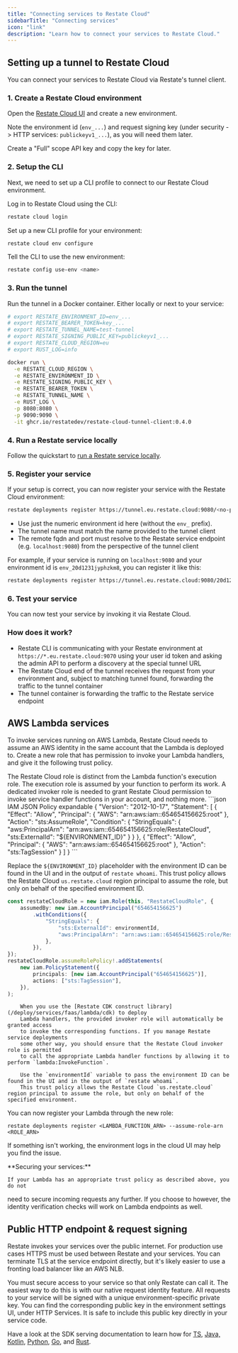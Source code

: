 ```yaml
---
title: "Connecting services to Restate Cloud"
sidebarTitle: "Connecting services"
icon: "link"
description: "Learn how to connect your services to Restate Cloud."
---
```



## Setting up a tunnel to Restate Cloud

You can connect your services to Restate Cloud via Restate's tunnel client.

### 1. Create a Restate Cloud environment
Open the [Restate Cloud UI](https://cloud.restate.dev) and create a new environment.

Note the environment id (`env_...`) and request signing key (under security -> HTTP services: `publickeyv1_...`), as you will need them later.

Create a "Full" scope API key and copy the key for later.

### 2. Setup the CLI
Next, we need to set up a CLI profile to connect to our Restate Cloud environment.

Log in to Restate Cloud using the CLI:
```bash
restate cloud login
```

Set up a new CLI profile for your environment:
```bash
restate cloud env configure
```

Tell the CLI to use the new environment:
```bash
restate config use-env <name>
```

### 3. Run the tunnel

Run the tunnel in a Docker container. Either locally or next to your service:

```bash
# export RESTATE_ENVIRONMENT_ID=env_...
# export RESTATE_BEARER_TOKEN=key_...
# export RESTATE_TUNNEL_NAME=test-tunnel
# export RESTATE_SIGNING_PUBLIC_KEY=publickeyv1_...
# export RESTATE_CLOUD_REGION=eu
# export RUST_LOG=info

docker run \
  -e RESTATE_CLOUD_REGION \
  -e RESTATE_ENVIRONMENT_ID \
  -e RESTATE_SIGNING_PUBLIC_KEY \
  -e RESTATE_BEARER_TOKEN \
  -e RESTATE_TUNNEL_NAME \
  -e RUST_LOG \
  -p 8080:8080 \
  -p 9090:9090 \
  -it ghcr.io/restatedev/restate-cloud-tunnel-client:0.4.0
```

### 4. Run a Restate service locally

Follow the quickstart to [run a Restate service locally](/quickstart).

### 5. Register your service

If your setup is correct, you can now register your service with the Restate Cloud environment:
```bash
restate deployments register https://tunnel.eu.restate.cloud:9080/<no-prefix-env-id>/<tunnel-name>/http/<remote-fqdn>/<remote-port>
```

- Use just the numeric environment id here (without the `env_` prefix).
- The tunnel name must match the name provided to the tunnel client
- The remote fqdn and port must resolve to the Restate service endpoint (e.g. `localhost:9080`) from the perspective of the tunnel client

For example, if your service is running on `localhost:9080` and your environment id is `env_20d1231jyphzkm8`, you can register it like this:
```bash
restate deployments register https://tunnel.eu.restate.cloud:9080/20d1231jyphzkm8/test-tunnel/http/localhost/9080
```

### 6. Test your service

You can now test your service by invoking it via Restate Cloud.

### How does it work?
- Restate CLI is communicating with your Restate environment at `https://*.eu.restate.cloud:9070` using your user id token and asking the admin API to perform a discovery at the special tunnel URL
- The Restate Cloud end of the tunnel receives the request from your environment and, subject to matching tunnel found, forwarding the traffic to the tunnel container
- The tunnel container is forwarding the traffic to the Restate service endpoint

## AWS Lambda services

To invoke services running on AWS Lambda, Restate Cloud needs to assume an AWS
identity in the same account that the Lambda is deployed to. Create a new role
that has permission to invoke your Lambda handlers, and give it the following
trust policy.

<Info>
    The Restate Cloud role is distinct from the Lambda function's execution role.
    The execution role is assumed by your function to perform its work. A dedicated
    invoker role is needed to grant Restate Cloud permission to invoke service handler
    functions in your account, and nothing more.
</Info>

<CodeGroup>
```json IAM JSON Policy expandable
{
    "Version": "2012-10-17",
    "Statement": [
        {
            "Effect": "Allow",
            "Principal": {
                "AWS": "arn:aws:iam::654654156625:root"
            },
            "Action": "sts:AssumeRole",
            "Condition": {
                "StringEquals": {
                    "aws:PrincipalArn": "arn:aws:iam::654654156625:role/RestateCloud",
                    "sts:ExternalId": "${ENVIRONMENT_ID}"
                }
            }
        },
        {
            "Effect": "Allow",
            "Principal": {
                "AWS": "arn:aws:iam::654654156625:root"
            },
            "Action": "sts:TagSession"
        }
    ]
}
```

Replace the `${ENVIRONMENT_ID}` placeholder with the environment ID can be found in the UI and in the output of `restate whoami`.
This trust policy allows the Restate Cloud `us.restate.cloud` region principal to assume the role, but only on behalf of the specified environment ID.

```ts AWS CDK
const restateCloudRole = new iam.Role(this, "RestateCloudRole", {
    assumedBy: new iam.AccountPrincipal("654654156625")
        .withConditions({
            "StringEquals": {
                "sts:ExternalId": environmentId,
                "aws:PrincipalArn": "arn:aws:iam::654654156625:role/RestateCloud",
            },
        }),
});
restateCloudRole.assumeRolePolicy!.addStatements(
    new iam.PolicyStatement({
        principals: [new iam.AccountPrincipal("654654156625")],
        actions: ["sts:TagSession"],
    }),
);
```

        When you use the [Restate CDK construct library](/deploy/services/faas/lambda/cdk) to deploy
        Lambda handlers, the provided invoker role will automatically be granted access
        to invoke the corresponding functions. If you manage Restate service deployments
        some other way, you should ensure that the Restate Cloud invoker role is permitted
        to call the appropriate Lambda handler functions by allowing it to perform `lambda:InvokeFunction`.

        Use the `environmentId` variable to pass the environment ID can be found in the UI and in the output of `restate whoami`.
        This trust policy allows the Restate Cloud `us.restate.cloud` region principal to assume the role, but only on behalf of the specified environment.
</CodeGroup>

You can now register your Lambda through the new role:

```shell
restate deployments register <LAMBDA_FUNCTION_ARN> --assume-role-arn <ROLE_ARN>
```

If something isn't working, the environment logs in the cloud UI may help
you find the issue.

<Info>
    **Securing your services:**

    If your Lambda has an appropriate trust policy as described above, you do not
need to secure incoming requests any further. If you choose to however, the
identity verification checks will work on Lambda endpoints as well.
</Info>


## Public HTTP endpoint & request signing

Restate invokes your services over the public internet. For production use cases
HTTPS must be used between Restate and your services. You can terminate TLS at
the service endpoint directly, but it's likely easier to use a fronting
load balancer like an AWS NLB.

You must secure access to your service so that only Restate can call it.
The easiest way to do this is with our native request identity feature.
All requests to your service will be signed with a unique environment-specific private
key. You can find the corresponding public key in the environment settings UI, under HTTP Services.
It is safe to include this public key directly in your service code.

Have a look at the SDK serving documentation to learn how for [TS](/develop/ts/serving#validating-request-identity), [Java, Kotlin](/develop/java/serving#validating-request-identity), [Python](/develop/python/serving#validating-request-identity), [Go](/develop/go/serving#validating-request-identity), and [Rust](https://docs.rs/restate-sdk/latest/restate_sdk/http_server/index.html#validating-request-identity).